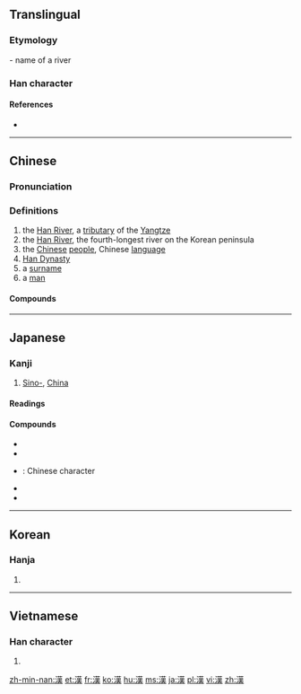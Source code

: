 {{also|汉}}<!-- may be replaced by zh-forms -->
==Translingual==
<!-- Doesn’t exist yet: {{stroke order|strokes=13}} -->
{{ja-forms|[[漢]]|[[汉]]|[[漢]]}}

===Etymology===
{{Han compound|水|𦰩|ls=psc|c1=s|c2=p|alt1=氵}} - name of a river

===Han character===
{{Han char|rn=85|rad=水|as=11|asj=10|sn=14|snj=13|four=34134|canj=ETLO|ids=⿰氵𦰩}}

====References====
* {{Han ref|kx=0646.170|dkj=18068|dj=1055.150|hdz=31713.090|uh=6F22|ud=28450|bh=BA7E|bd=47742}}

----

==Chinese==
{{zh-forms|s=汉}}

===Pronunciation===
{{zh-pron
|m=hàn
|c=hon3
|mn=hàn
|mc=y
|oc=y
|ma=
|cat=pn,n
}}

===Definitions===
{{zh-hanzi}}

# the [[w:Han River (Shaanxi and Hubei)|Han River]], a [[tributary]] of the [[w:Yangtze River|Yangtze]]
# the [[w:Han River (Korea)|Han River]], the fourth-longest river on the Korean peninsula
# the [[Chinese]] [[people]], Chinese [[language]]
# [[w:Han Dynasty|Han Dynasty]]
# a [[surname]]
# a [[man]]

====Compounds====
{{der3
|{{zh-l|漢白玉}}
|{{zh-l|漢堡|tr=hànbǎo}}
|{{zh-l|漢堡包|tr=hànbǎobāo}}
|{{zh-l|漢藏|Hàn Zàng|Sino-Tibetan}}
|{{zh-l|漢奸}}
|{{zh-l|漢界}}
|{{zh-l|漢民}}
|{{zh-l|漢人|tr=Hànrén}}
|{{zh-l|漢文}}
|{{zh-l|漢姓}}
|{{zh-l|漢學|tr=Hànxué}}
|{{zh-l|漢語|tr=Hànyǔ}}
|{{zh-l|漢語拼音|tr=Hànyǔ pīnyīn}}
|{{zh-l|漢語水平考試|tr=Hànyǔ Shuǐpíng Kǎoshì}}
|{{zh-l|漢字|tr=hànzì}}
|{{zh-l|漢字編碼}}
|{{zh-l|漢子}}
|{{zh-l|漢族|tr=Hànzú}}
}}

----

==Japanese==

===Kanji===
{{ja-kanji|grade=3|rs=水11}}

# [[Sino-]], [[China]]

====Readings====
{{ja-readings
|goon=[[かん]] (kan)
|kanon=[[かん]] (kan)
|kun=[[あや]] (aya)
|nanori=[[おとこ]] (otoko), [[から]] (kara), [[はん]] (han)
}}

====Compounds====
{{der-top|Compounds}}
* {{ja-r|漢音|かんおん}}
* {{ja-r|漢語|かんご}}
* {{ja-r|漢字|かんじ}}: Chinese character
* {{ja-r|漢方|かんぽう}}
* {{ja-r|痴漢|ちかん}}
{{der-bottom}}

----

==Korean==

===Hanja===
{{ko-hanja|hangeul=한|eumhun=|rv=han|mr=han|y=han}}

# {{defn|lang=ko|sort=水11}}

----

==Vietnamese==

===Han character===
{{vi-hantu|[[hán]], [[háng]], [[hớn]]|rs=水11}}

# {{defn|lang=vi|sort=水11}}

[[zh-min-nan:漢]]
[[et:漢]]
[[fr:漢]]
[[ko:漢]]
[[hu:漢]]
[[ms:漢]]
[[ja:漢]]
[[pl:漢]]
[[vi:漢]]
[[zh:漢]]